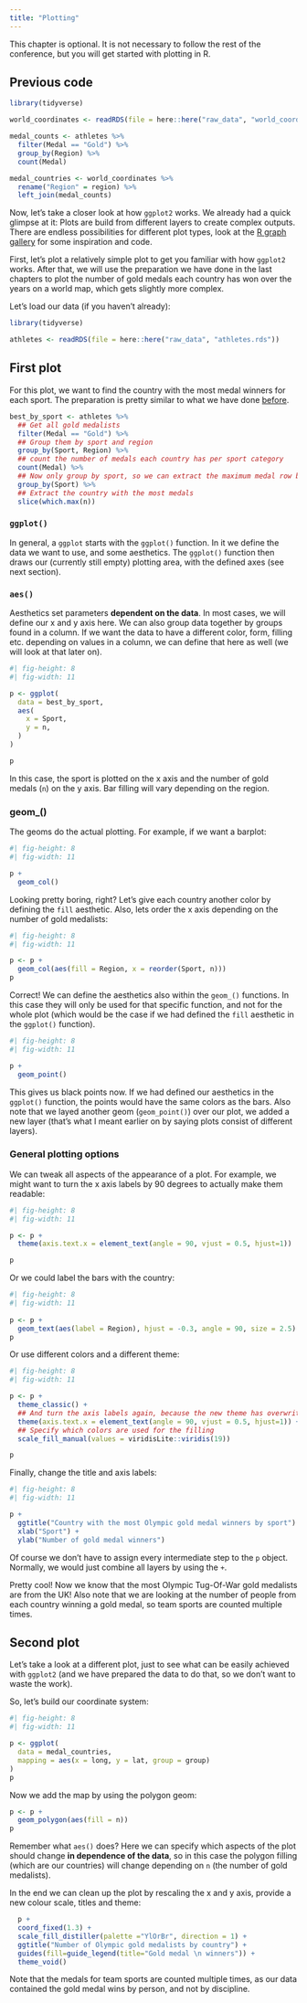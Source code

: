 ```yaml
---
title: "Plotting"
---
```




::: callout-note
This chapter is optional. It is not necessary to follow the rest of the conference, but you will get started with plotting in R.
:::

::: {.callout-caution}
## Previous code

::: tidy
```r
library(tidyverse)

world_coordinates <- readRDS(file = here::here("raw_data", "world_coordinates.rds"))

medal_counts <- athletes %>%
  filter(Medal == "Gold") %>%
  group_by(Region) %>%
  count(Medal) 

medal_countries <- world_coordinates %>%
  rename("Region" = region) %>%
  left_join(medal_counts)

```

:::

:::

Now, let's take a closer look at how `ggplot2` works. We already had a quick glimpse at it: Plots are build from different layers to create complex outputs. There are endless possibilities for different plot types, look at the [R graph gallery](https://r-graph-gallery.com/) for some inspiration and code.

First, let's plot a relatively simple plot to get you familiar with how `ggplot2` works. After that, we will use the preparation we have done in the last chapters to plot the number of gold medals each country has won over the years on a world map, which gets slightly more complex.

Let's load our data (if you haven't already):

```r
library(tidyverse)

athletes <- readRDS(file = here::here("raw_data", "athletes.rds"))
```

## First plot

For this plot, we want to find the country with the most medal winners for each sport. The preparation is pretty similar to what we have done [before]().

::: tidy
```r
best_by_sport <- athletes %>%
  ## Get all gold medalists
  filter(Medal == "Gold") %>%
  ## Group them by sport and region
  group_by(Sport, Region) %>%
  ## count the number of medals each country has per sport category
  count(Medal) %>%
  ## Now only group by sport, so we can extract the maximum medal row by sport, and not by sport and country
  group_by(Sport) %>%
  ## Extract the country with the most medals
  slice(which.max(n)) 
```

### `ggplot()`

In general, a `ggplot` starts with the `ggplot()` function. In it we define the data we want to use, and some aesthetics. The `ggplot()` function then draws our (currently still empty) plotting area, with the defined axes (see next section).

### `aes()`

Aesthetics set parameters **dependent on the data**. In most cases, we will define our x and y axis here. We can also group data together by groups found in a column. If we want the data to have a different color, form, filling etc. depending on values in a column, we can define that here as well (we will look at that later on).

```r
#| fig-height: 8
#| fig-width: 11

p <- ggplot(
  data = best_by_sport,
  aes(
    x = Sport,
    y = n,
  )
)

p
```

In this case, the sport is plotted on the x axis and the number of gold medals (`n`) on the y axis. Bar filling will vary depending on the region.

### geom\_()

The geoms do the actual plotting. For example, if we want a barplot:

```r
#| fig-height: 8
#| fig-width: 11

p +
  geom_col()
```

Looking pretty boring, right? Let's give each country another color by defining the `fill` aesthetic. Also, lets order the x axis depending on the number of gold medalists:

```r
#| fig-height: 8
#| fig-width: 11

p <- p +
  geom_col(aes(fill = Region, x = reorder(Sport, n)))
p
```

Correct! We can define the aesthetics also within the `geom_()` functions. In this case they will only be used for that specific function, and not for the whole plot (which would be the case if we had defined the `fill` aesthetic in the `ggplot()` function).

```r
#| fig-height: 8
#| fig-width: 11

p +
  geom_point()
```

This gives us black points now. If we had defined our aesthetics in the `ggplot()` function, the points would have the same colors as the bars. Also note that we layed another geom (`geom_point()`) over our plot, we added a new layer (that's what I meant earlier on by saying plots consist of different layers).

### General plotting options

We can tweak all aspects of the appearance of a plot. For example, we might want to turn the x axis labels by 90 degrees to actually make them readable:

```r
#| fig-height: 8
#| fig-width: 11

p <- p +
  theme(axis.text.x = element_text(angle = 90, vjust = 0.5, hjust=1))

p
```

Or we could label the bars with the country:

```r
#| fig-height: 8
#| fig-width: 11
 
p <- p +
  geom_text(aes(label = Region), hjust = -0.3, angle = 90, size = 2.5)
p
```

Or use different colors and a different theme:

```r
#| fig-height: 8
#| fig-width: 11

p <- p +
  theme_classic() +
  ## And turn the axis labels again, because the new theme has overwritten our theme
  theme(axis.text.x = element_text(angle = 90, vjust = 0.5, hjust=1)) +
  ## Specify which colors are used for the filling
  scale_fill_manual(values = viridisLite::viridis(19))

p  
```

Finally, change the title and axis labels:

```r
#| fig-height: 8
#| fig-width: 11

p +
  ggtitle("Country with the most Olympic gold medal winners by sport") +
  xlab("Sport") +
  ylab("Number of gold medal winners")
```
:::

::: {.callout-tip}
Of course we don't have to assign every intermediate step to the `p` object. Normally, we would just combine all layers by using the `+`.
:::

Pretty cool! Now we know that the most Olympic Tug-Of-War gold medalists are from the UK! Also note that we are looking at the number of people from each country winning a gold medal, so team sports are counted multiple times.

## Second plot

Let's take a look at a different plot, just to see what can be easily achieved with `ggplot2` (and we have prepared the data to do that, so we don't want to waste the work).

So, let's build our coordinate system: 
```r
#| fig-height: 8
#| fig-width: 11

p <- ggplot(
  data = medal_countries,
  mapping = aes(x = long, y = lat, group = group)
)
p
```

Now we add the map by using the polygon geom:
```r
p <- p +
  geom_polygon(aes(fill = n))
p
```
Remember what `aes()` does? Here we can specify which aspects of the plot should change **in dependence of the data**, so in this case the polygon filling (which are our countries) will change depending on `n` (the number of gold medalists).

In the end we can clean up the plot by rescaling the x and y axis, provide a new colour scale, titles and theme:

```r
  p +
  coord_fixed(1.3) +
  scale_fill_distiller(palette ="YlOrBr", direction = 1) + 
  ggtitle("Number of Olympic gold medalists by country") +
  guides(fill=guide_legend(title="Gold medal \n winners")) +
  theme_void()
```

Note that the medals for team sports are counted multiple times, as our data contained the gold medal wins by person, and not by discipline.
